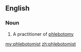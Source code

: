 ==English==

===Noun===
{{wikipedia}}
{{en-noun}}

# A practitioner of [[phlebotomy]]

[[my:phlebotomist]]
[[zh:phlebotomist]]